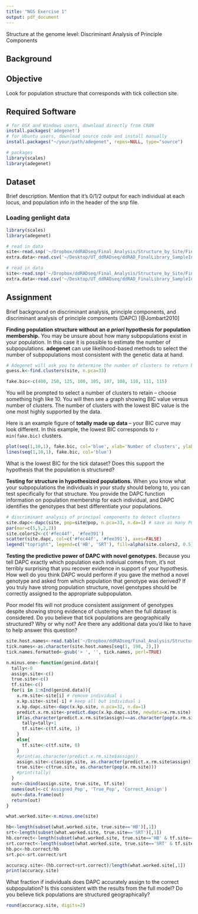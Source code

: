 ```yaml
---
title: "NGS Exercise 1"
output: pdf_document
---
```

Structure at the genome level: Discriminant Analysis of Principle Components

## Background



## Objective 

Look for population structure that corresponds with tick collection site.

## Required Software

```r
# for OSX and Windows users, download directly from CRAN
install.packages('adegenet')
# for Ubuntu users, download source code and install manually
install.packages("~/your/path/adegenet", repos=NULL, type="source")

# packages
library(scales)
library(adegenet)
```

## Dataset

Brief description. Mention that it's 0/1/2 output for each individual at each locus, and population info in the header of the snp file.

<!--- Execute the R code but don't show it because it prints too many messages to the output -->
### Loading genlight data
```r
library(scales)
library(adegenet)

# read in data
site<-read.snp('~/Dropbox/ddRADseq/Final_Analysis/Structure_by_Site/Final_Pseudoref_minmeanDP20_minGQ25_maf0.05_BOTH_SITES_host_filtered_only_maxmissing0.75_MERGED_FOR_ADEGENET.finalSNPs_site.snp')
extra.data<-read.csv('~/Desktop/UT_ddRADseq/ddRAD_FinalLibrary_SampleInfo_Full.csv')
```

<!--- Show the R code but don't execute it -->

```r
# read in data
site<-read.snp('~/Dropbox/ddRADseq/Final_Analysis/Structure_by_Site/Final_Pseudoref_minmeanDP20_minGQ25_maf0.05_BOTH_SITES_host_filtered_only_maxmissing0.75_MERGED_FOR_ADEGENET.finalSNPs_site.snp')
extra.data<-read.csv('~/Desktop/UT_ddRADseq/ddRAD_FinalLibrary_SampleInfo_Full.csv')
```

## Assignment

Brief background on discriminant analysis, principle components, and discriminant analysis of principle components (DAPC) [@Jombart2010]

**Finding population structure without an *a priori* hypothesis for population membership.**
You may be unsure about how many subpopulations exist in your population. In this case it is possible to estimate the number of subpopulations. **adegenet** can use likelihood-based methods to select the number of subpopulations most consistent with the genetic data at hand.


```r
# Adegenet will ask you to determine the number of clusters to return based on the BIC value
guess.k<-find.clusters(site, n.pca=33)

```

```r
fake.bic<-c(400, 250, 125, 100, 105, 107, 108, 110, 111, 115)
```

You will be prompted to select a number of clusters to retain -- choose something high like 10. You will then see a graph showing BIC value versus number of clusters. The number of clusters with the lowest BIC value is the one most highly supported by the data. 

Here is an example figure of **totally made up data** -- your BIC curve may look different. In this example, the lowest BIC corresponds to `r min(fake.bic)` clusters.

```r
plot(seq(1,10,1), fake.bic, col='blue', xlab='Number of clusters', ylab='BIC', main='Value of BIC\nversus number of clusters')
lines(seq(1,10,1), fake.bic, col='blue')
```

What is the lowest BIC for the tick dataset? Does this support the hypothesis that the population is structured?

**Testing for structure in hypothesized populations.**
When you know what your subpopulations the individuals in your study should belong to, you can test specifically for that structure. You provide the DAPC function information on population membership for each individual, and DAPC identifies the genotypes that best differentiate your populations.

```r
# discriminant analysis of principal components to detect clusters
site.dapc<-dapc(site, pop=site@pop, n.pca=33, n.da=1) # save as many PCs as possible
par(mar=c(5,5,2,2))
site.colors2<-c('#fec44f', '#fee391')
scatter(site.dapc, col=c('#fec44f', '#fee391'), axes=FALSE)
legend("topright", legend=c('HB', 'SRT'), fill=alpha(site.colors2, 0.5), bty='n')
```

**Testing the predictive power of DAPC with novel genotypes.**
Because you tell DAPC exactly which population each indiviual comes from, it's not terribly surprising that you recover evidence in support of your hypothesis. How well do you think DAPC would perform if you gave the method a novel genotype and asked from which population that genotype was derived? If you truly have strong population structure, novel genotypes should be correctly assigned to the appropriate subpopulaton.

Poor model fits will not produce consistent assignment of genotypes despite showing strong evidence of clustering when the full dataset is considered. Do you believe that tick populations are geographically structured? Why or why not? Are there any additional data you'd like to have to help answer this question?

<!--- Write a function students can source and use to do the n-1 predictive sampling. -->

<!--- note: cacheing (sp?) only works when you haven't modified the code! do any plotting in a separate code chunk to avoid redoing the computation -->
```r
site.host.names<-read.table('~/Dropbox/ddRADseq/Final_Analysis/Structure_by_Site_Host/Final_Pseudoref_minmeanDP20_minGQ25_maf0.05_BOTH_SITES_host_filtered_only_maxmissing0.75_MERGED_FOR_ADEGENET.finalSNPs_site_and_host.snp', skip=6, sep="\n")
tick.names<-as.character(site.host.names[seq(1, 198, 2),])
tick.names.formatted<-gsub('> ', '', tick.names, perl=TRUE)

n.minus.one<-function(genind.data){
  tally<-0
  assign.site<-c()
  true.site<-c()
  tf.site<-c()
  for(i in 1:nInd(genind.data)){
    x.rm.site<-site[i] # remove individual i
    x.kp.site<-site[-i] # keep all but individual i
    x.kp.dapc.site<-dapc(x.kp.site, n.pca=32, n.da=1)
    predict.x.rm.site<-predict.dapc(x.kp.dapc.site, newdata=x.rm.site)
    if(as.character(predict.x.rm.site$assign)==as.character(pop(x.rm.site))){
      tally=tally+1
      tf.site<-c(tf.site, 1)
    }
    else{
      tf.site<-c(tf.site, 0)
    }
    #print(as.character(predict.x.rm.site$assign))
    assign.site<-c(assign.site, as.character(predict.x.rm.site$assign))
    true.site<-c(true.site, as.character(pop(x.rm.site)))
    #print(tally)
  }
  out<-cbind(assign.site, true.site, tf.site)
  names(out)<-c('Assigned_Pop', 'True_Pop', 'Correct_Assign')
  out<-data.frame(out)
  return(out)
}

what.worked.site<-n.minus.one(site)

hb<-length(subset(what.worked.site, true.site=='HB')[,1])
srt<-length(subset(what.worked.site, true.site=='SRT')[,1])
hb.correct<-length(subset(what.worked.site, true.site=='HB' & tf.site=='1')[,1])
srt.correct<-length(subset(what.worked.site, true.site=='SRT' & tf.site=='1')[,1])
hb.pc<-hb.correct/hb
srt.pc<-srt.correct/srt

accuracy.site<-(hb.correct+srt.correct)/length(what.worked.site[,1])
print(accuracy.site)
```

What fraction if individuals does DAPC accurately assign to the correct subpopulation? Is this consistent with the results from the full model? Do you believe tick populations are structured geographically?


```r
round(accuracy.site, digits=2)
```

